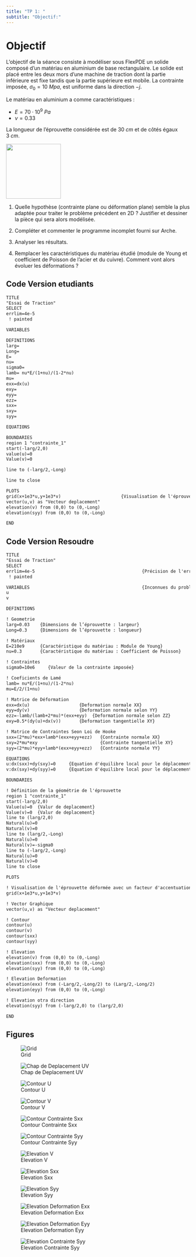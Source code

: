 ```yaml
---
title: "TP 1: "
subtitle: "Objectif:"
---
```


# Objectif

L’objectif de la séance consiste à modéliser sous FlexPDE un solide composé d’un matériau en aluminium de base rectangulaire. 
Le solide est placé entre les deux mors d’une machine de traction dont la partie inférieure est fixe tandis que la partie supérieure est mobile. 
La contrainte imposée, $\sigma_{0} = 10~Mpa$, est uniforme dans la direction $-j$.


:::: {layout-ncol=2 layout-valign="center"}
::: {}
Le matériau en aluminium a comme caractéristiques : 

- $E=70\cdot10^9~Pa$
- $\nu = 0.33$

La longueur de l’éprouvette considérée est de $30~cm$ et de côtés égaux $3~cm$.
:::

::: {}
![](figures/TP1.png){width="150"}
:::
::::


1. Quelle hypothèse (contrainte plane ou déformation plane) semble la plus adaptée pour traiter le problème précédent en 2D ? Justifier et dessiner la pièce qui sera alors modélisée.

2. Compléter et commenter le programme incomplet fourni sur Arche. 

3. Analyser les résultats.

4. Remplacer les caractéristiques du matériau étudié (module de Young et coefficient de Poisson de l’acier et du cuivre). Comment vont alors évoluer les déformations ?


## Code Version etudiants

```default
TITLE
"Essai de Traction"
SELECT
errlim=4e-5
 ! painted

VARIABLES

DEFINITIONS
larg=
Long=
E=
nu=
sigma0=
lamb= nu*E/(1+nu)/(1-2*nu)
mu=
exx=dx(u)
exy=
eyy=
ezz=
sxx=
sxy=
syy=

EQUATIONS

BOUNDARIES
region 1 "contrainte_1"						
start(-larg/2,0)
value(u)=0
Value(v)=0

line to (-larg/2,-Long)

line to close

PLOTS
grid(x+1e3*u,y+1e3*v)						{Visualisation de l'éprouvette déformée avec un facteur d'accentuation}		
vector(u,v) as "Vecteur deplacement"					
elevation(v) from (0,0) to (0,-Long)	
elevation(syy) from (0,0) to (0,-Long) 

END
```


## Code Version Resoudre

```default
TITLE
"Essai de Traction"
SELECT
errlim=4e-5											{Précision de l'erreur limite}
 ! painted

VARIABLES											{Inconnues du problème}
u				
v

DEFINITIONS

! Geometrie
larg=0.03	 {Dimensions de l’éprouvette : largeur}
Long=0.3	 {Dimensions de l’éprouvette : longueur}

! Matériaux
E=210e9		 {Caractéristique du matériau : Module de Young}
nu=0.3		 {Caractéristique du matériau : Coefficient de Poisson}

! Contraintes
sigma0=10e6		{Valeur de la contrainte imposée}

! Coeficients de Lamé
lamb= nu*E/(1+nu)/(1-2*nu)  
mu=E/2/(1+nu)				

! Matrice de Déformation
exx=dx(u)					{Deformation normale XX}
eyy=dy(v)					{Deformation normale selon YY}
ezz=-lamb/(lamb+2*mu)*(exx+eyy)  {Deformation normale selon ZZ}
exy=0.5*(dy(u)+dx(v))		{Deformation tangentielle XY}

! Matrice de Contraintes Seon Loi de Hooke
sxx=(2*mu)*exx+lamb*(exx+eyy+ezz)	{Contrainte normale XX}
sxy=2*mu*exy						{Contrainte tangentielle XY}
syy=(2*mu)*eyy+lamb*(exx+eyy+ezz)	{Contrainte normale YY}

EQUATIONS
u:dx(sxx)+dy(sxy)=0		{Equation d'équilibre local pour le déplacement u}
v:dx(sxy)+dy(syy)=0		{Equation d'équilibre local pour le déplacement v}

BOUNDARIES

! Définition de la géométrie de l'éprouvette
region 1 "contrainte_1"	
start(-larg/2,0)
Value(u)=0  {Valur de deplacement}
Value(v)=0  {Valur de deplacement}
line to (larg/2,0)
Natural(u)=0
Natural(v)=0
line to (larg/2,-Long)
Natural(u)=0
Natural(v)=-sigma0
line to (-larg/2,-Long)
Natural(u)=0
Natural(v)=0
line to close

PLOTS

! Visualisation de l'éprouvette déformée avec un facteur d'accentuation		
grid(x+1e3*u,y+1e3*v)	

! Vector Graphique
vector(u,v) as "Vecteur deplacement"					

! Contour
contour(u)		
contour(v)
contour(sxx)
contour(syy)

! Elevation
elevation(v) from (0,0) to (0,-Long)	
elevation(sxx) from (0,0) to (0,-Long) 
elevation(syy) from (0,0) to (0,-Long) 

! Elevation Deformation
elevation(exx) from (-Larg/2,-Long/2) to (Larg/2,-Long/2) 
elevation(eyy) from (0,0) to (0,-Long) 

! Elevation otra direction
elevation(syy) from (-larg/2,0) to (larg/2,0)

END
```

## Figures

::: {layout-ncol=2}
![Grid](figures/TP1/01-grid.jpeg)

![Chap de Deplacement UV](figures/TP1/02-vector.jpeg)

![Contour U](figures/TP1/03-contour_U.jpeg)

![Contour V](figures/TP1/04-contour_V.jpeg)

![Contour Contrainte Sxx](figures/TP1/05-contour_Sxx.jpeg)

![Contour Contrainte Syy](figures/TP1/06-contour_Syy.jpeg)
:::


::: {layout-ncol=2}
![Elevation V](figures/TP1/07-elevation_V.jpeg)

![Elevation Sxx](figures/TP1/08-elevation_Sxx.jpeg)

![Elevation Syy](figures/TP1/09-elevation_Syy.jpeg)

![Elevation Deformation Exx](figures/TP1/10-elevation_exx.jpeg)

![Elevation Deformation Eyy](figures/TP1/11-elevation_eyy.jpeg)

![Elevation Contrainte Syy](figures/TP1/12-elevation_syy.jpeg)
:::